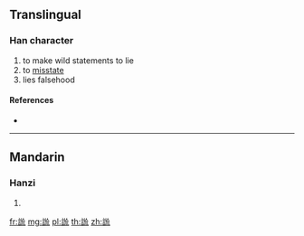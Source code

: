 {{character info/new}}
==Translingual==

===Han character===
{{Han char|rn=149|rad=言|as=06|sn=13|four=|canj=YROVU}}

# to make wild statements to lie
# to [[misstate]]
# lies falsehood

====References====
* {{Han ref|kx=1157.010|dkj=35413|dj=1622.040|hdz=63967.090|uh=8A64|ud=35428}}

----

==Mandarin==

===Hanzi===
{{cmn-hanzi|pin=[[huǎng]] ([[huang3]])|wg=huang<sup>3</sup>}}

# {{defn|lang=cmn|sort=言06}}

[[fr:詤]]
[[mg:詤]]
[[pl:詤]]
[[th:詤]]
[[zh:詤]]
